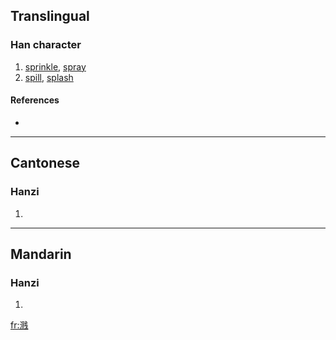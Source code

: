 {{see|濺}}
==Translingual==

===Han character===
{{Han char|rn=85|rad=水|as=09|sn=12|four=|canj=水月人十 (EBOJ)}}

# [[sprinkle]], [[spray]]
# [[spill]], [[splash]]

====References====
* {{Han ref|kx=0639.111|hdz=31678.020|uh=6E85|ud=28293}}

----

==Cantonese==

===Hanzi===
{{yue-hanzi|jyut=|y=jin1, jin3}}

# {{defn|Cantonese}}

----

==Mandarin==

===Hanzi===
{{cmn-hanzi|tra=濺|pin=[[jiàn]] ([[jian4]])|wg=chien<sup>4</sup>}}

# {{defn|Mandarin}}

[[fr:溅]]